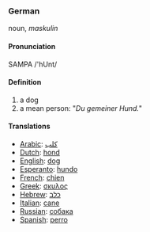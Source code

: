 ===German===
noun, ''maskulin'' 

====Pronunciation====
SAMPA /'hUnt/

====Definition====
# a dog
# a mean person: "''Du gemeiner Hund.''"

====Translations====

*[[Arabic]]: [[كلب]]
*[[Dutch]]: [[hond]]
*[[English]]: [[dog]]
*[[Esperanto]]: [[hundo]]
*[[French]]: [[chien]]
*[[Greek]]: [[σκυλος]]
*[[Hebrew]]: [[כלב]]
*[[Italian]]: [[cane]]
*[[Russian]]: [[собака]]
*[[Spanish]]: [[perro]]